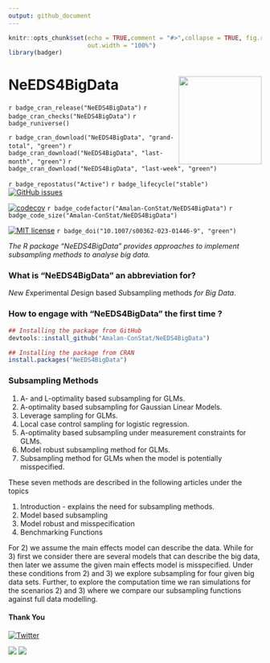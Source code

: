 ```yaml
---
output: github_document
---
```


```r
knitr::opts_chunk$set(echo = TRUE,comment = "#>",collapse = TRUE, fig.retina=2, fig.path = "man/figures/",
                      out.width = "100%")
library(badger)
```

# NeEDS4BigData <img src='man/figures/logo.png' align="right" height="175" width="165" />

<!-- badges: start -->

`r badge_cran_release("NeEDS4BigData")`
`r badge_cran_checks("NeEDS4BigData")`
`r badge_runiverse()`

`r badge_cran_download("NeEDS4BigData", "grand-total", "green")`
`r badge_cran_download("NeEDS4BigData", "last-month", "green")`
`r badge_cran_download("NeEDS4BigData", "last-week", "green")`

`r badge_repostatus("Active")`
`r badge_lifecycle("stable")`
[![GitHub issues](https://img.shields.io/github/issues/Amalan-ConStat/NeEDS4BigData.svg?style=popout)](https://github.com/Amalan-ConStat/NeEDS4BigData/issues)

[![codecov](https://codecov.io/gh/Amalan-ConStat/NeEDS4BigData/graph/badge.svg?token=UHFWYFPDSI)](https://codecov.io/gh/Amalan-ConStat/NeEDS4BigData)
`r badge_codefactor("Amalan-ConStat/NeEDS4BigData")`
`r badge_code_size("Amalan-ConStat/NeEDS4BigData")`

[![MIT license](https://img.shields.io/badge/License-MIT-blue.svg)](https://lbesson.mit-license.org/)
`r badge_doi("10.1007/s00362-023-01446-9", "green")`
<!-- badges: end -->

_The R package "NeEDS4BigData" provides approaches to implement subsampling methods to analyse big data._

### What is “NeEDS4BigData” an abbreviation for?

*Ne*w *E*xperimental *D*esign based *S*ubsampling methods *for Big Data*.

### How to engage with "NeEDS4BigData" the first time ? 

```r
## Installing the package from GitHub
devtools::install_github("Amalan-ConStat/NeEDS4BigData")

## Installing the package from CRAN
install.packages("NeEDS4BigData")
```

### Subsampling Methods

1. A- and L-optimality based subsampling for GLMs.
2. A-optimality based subsampling for Gaussian Linear Models.
3. Leverage sampling for GLMs.
4. Local case control sampling for logistic regression.
5. A-optimality based subsampling under measurement constraints for GLMs.
6. Model robust subsampling method for GLMs.
7. Subsampling method for GLMs when the model is potentially misspecified.

These seven methods are described in the following articles under the topics

1. Introduction - explains the need for subsampling methods.
2. Model based subsampling
3. Model robust and misspecification
4. Benchmarking Functions

For $2)$ we assume the main effects model can describe the data. 
While for $3)$ first we consider there are several models that can describe the big data, then later we assume the given main effects model is misspecified. 
Under these conditions from $2)$ and $3)$ we explore subsampling for four given big data sets.
Further, to explore the computation time we ran simulations for the scenarios $2)$ and $3)$ where we compare our subsampling functions against full data modelling.

#### Thank You

[![Twitter](https://img.shields.io/twitter/url/https/github.com/Amalan-ConStat/NeEDS4BigData.svg?style=social)](https://twitter.com/intent/tweet?text=Wow:&url=https%3A%2F%2Fgithub.com%2FAmalan-ConStat%2FNeEDS4BigData)

[ ![](https://img.shields.io/badge/LinkedIn-Amalan%20Mahendran-black.svg?style=flat) ]( https://www.linkedin.com/in/amalan-mahendran-72b86b37/)
[ ![](https://img.shields.io/badge/Research%20Gate-Amalan%20Mahendran-black.svg?style=flat) ]( https://www.researchgate.net/profile/Amalan_Mahendran )
